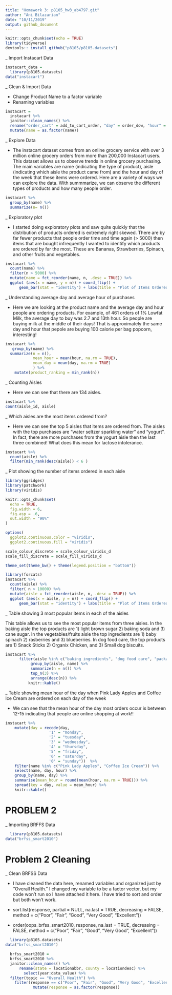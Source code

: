 ```yaml
---
title: "Homework 3: p8105_hw3_ab4797.git"
author: "Ani Bilazarian"
date: "10/11/2019"
output: github_document
---
```


```r
knitr::opts_chunk$set(echo = TRUE)
library(tidyverse)
devtools:: install_github("p8105/p8105.datasets")
```

_ Import Instacart Data
```r
instacart_data = 
  library(p8105.datasets)
data("instacart") 
```

_ Clean & Import Data 

* Change Product Name to a factor variable
* Renaming variables

```r
instacart = 
  instacart %>% 
  janitor::clean_names() %>% 
  rename("order_cart" = add_to_cart_order, "day" = order_dow, "hour" = order_hour_of_day, "name" = product_name) %>% 
  mutate(name = as.factor(name))
```

_ Explore Data 

* The instacart dataset comes from an online grocery service with over 3 million online grocery orders from more than 200,000 Instacart users. This dataset allows us to observe trends in online grocery purchasing. The main variables are name (indicating the type of product), aisle (indicating which aisle the product came from) and the hour and day of the week that these items were ordered. Here are a variety of ways we can explore the data. With summmarize, we can observe the different types of products and how many people order. 

```r
instacart %>% 
  group_by(name) %>% 
  summarize(n= n())
```

_ Exploratory plot

* I started doing exploratory plots and saw quite quickly that the distribution of products ordered is extremely right skewed. There are by far fewer products that people order time and time again (> 5000) then items that are bought infrequently I wanted to identify which products are ordered by far the most. These are Bananas, Strawberries, Spinach, and other fruits and vegetables. 

```r
instacart %>% 
  count(name) %>% 
  filter(n > 5000) %>% 
  mutate(name = fct_reorder(name, n, .desc = TRUE)) %>% 
  ggplot (aes(x = name, y = n)) + coord_flip() + 
	  geom_bar(stat = "identity") + labs(title = "Plot of Items Ordered for each Aisle", x = "Aisle ", y = "number of orders")
```


_ Understanding average day and average hour of purchases

* Here we are looking at the product name and the average day and hour people are ordering products. For example, of 461 orders of 1% Lowfat Milk, the average day to buy was 2.7 and 13th hour. So people are buying milk at the middle of their days! That is approximately the same day and hour that pepole are buying 100 calorie per bag popcorn, interesting! 

```r
instacart %>% 
   group_by(name) %>% 
  summarize(n = n(),
            mean_hour = mean(hour, na.rm = TRUE), 
            mean_day = mean(day, na.rm = TRUE)
            ) %>% 
    mutate(product_ranking = min_rank(n))
```


_ Counting Aisles 

* Here we can see that there are 134 aisles. 

```r
instacart %>% 
count(aisle_id, aisle)
```

_ Which aisles are the most items ordered from? 

* Here we can see the top 5 aisles that items are ordered from. The aisles with the top purchases are "water seltzer sparkling water" and "yogurt". In fact, there are more purchases from the yogurt aisle then the last three combined! What does this mean for lactose intolerance. 

```r
instacart %>% 
  count(aisle) %>%
  filter(min_rank(desc(aisle)) < 6 )
```



_ Plot showing the number of items ordered in each aisle 

```r
library(ggridges)
library(patchwork)
library(viridis)

knitr::opts_chunk$set(
  echo = TRUE,
  fig.width = 6,
  fig.asp = .6,
  out.width = "90%"
)

options(
  ggplot2.continuous.color = "viridis",
  ggplot2.continuous.fill = "viridis")

scale_colour_discrete = scale_colour_viridis_d
scale_fill_discrete = scale_fill_viridis_d

theme_set(theme_bw() + theme(legend.position = "bottom"))
```


```r
library(forcats)
instacart %>% 
  count(aisle) %>% 
  filter( n > 10000) %>% 
  mutate(aisle = fct_reorder(aisle, n, .desc = TRUE)) %>% 
  ggplot (aes(x = aisle, y = n)) + coord_flip() + 
	  geom_bar(stat = "identity") + labs(title = "Plot of Items Ordered for each Aisle", x = "Aisle ", y = "number of orders")
```


_ Table showing 3 most popular items in each of the aisles 

This table allows us to see the most popular items from three aisles. In the baking aisle the top products are 1) light brown sugar 2) baking soda and 3) cane sugar. In the vegetables/fruits aisle the top ingredients are 1) baby spinach 2) rasberries and 3) blueberries. In dog food care, the top products are 1) Snack Sticks 2) Organix Chicken, and 3) Small dog biscuits. 

```r
instacart %>% 
      filter(aisle %in% c("baking ingredients", "dog food care", "packaged vegetables fruits")) %>% 
           group_by(aisle, name) %>% 
           summarize(n = n()) %>% 
           top_n(3) %>% 
           arrange(desc(n)) %>% 
          knitr::kable()
```

_ Table showing mean hour of the day when Pink Lady Apples and Coffee Ice Cream are ordered on each day of the week

* We can see that the mean hour of the day most orders occur is between 12-15 indicating that people are online shopping at work!! 

```r
instacart %>% 
    mutate(day = recode(day,
                   '1' = "monday", 
                   '2' = "tuesday", 
                   '3' = "wednesday", 
                   '4' = "thursday", 
                   '5' = "friday",
                   '6' = "saturday", 
                   '0' = "sunday"))  %>% 
    filter(name %in% c("Pink Lady Apples", "Coffee Ice Cream")) %>% 
    select(name, day, hour) %>% 
    group_by(name, day) %>% 
    summarise(mean_hour = round(mean(hour, na.rm = TRUE))) %>% 
    spread(key = day, value = mean_hour) %>% 
    knitr::kable()
```

# PROBLEM 2 


_ Importing BRFFS Data

```r
  library(p8105.datasets)
data("brfss_smart2010") 
```

# Problem 2 Cleaning
_ Clean BRFSS Data 

* I have cleaned the data here, renamed variables and organized just by "Overall Health." I changed my variable to be a factor vector, but my code won't run so I have attached it here. I have tried to sort and order but both won't work. 

+ sort.list(response, partial = NULL, na.last = TRUE, decreasing = FALSE, method = c("Poor", "Fair", "Good", "Very Good", "Excellent"))
 
 + order(oops_brfss_smart2010, response, na.last = TRUE, decreasing = FALSE, method = c("Poor", "Fair", "Good", "Very Good", "Excellent"))

```r
  library(p8105.datasets)
data("brfss_smart2010") 

  brfss_smart2010 = 
  brfss_smart2010 %>%  
  janitor::clean_names() %>% 
      rename(state = locationabbr, county = locationdesc) %>% 
        select(year:data_value) %>% 
  filter(topic == "Overall Health") %>% 
    filter(response == c("Poor", "Fair", "Good", "Very Good", "Excellent")) %>%
            mutate(response = as.factor(response))
```





